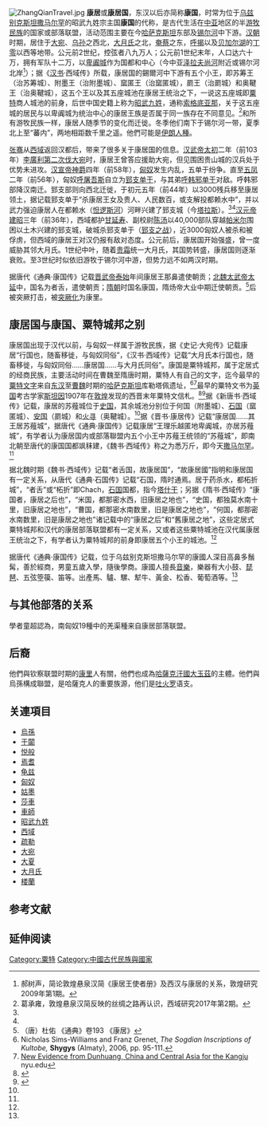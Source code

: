 [[File:ZhangQianTravel.jpg|thumb]]
'''康居'''或'''康居国'''，东汉以后亦简称'''康国'''，时常为位于[[乌兹别克斯坦|乌兹别克斯坦]][[撒马尔罕|撒马尔罕]]的昭武九姓宗主国'''康国'''的代称，是古代生活在[[中亚|中亚]]地区的半[[游牧民族|游牧民族]]的国家或部落联盟，活动范围主要在今[[哈萨克斯坦|哈萨克斯坦]]东部及[[锡尔河|锡尔河]]中下游。[[汉朝|汉朝]]时期，居住于[[大宛|大宛]]、[[乌孙|乌孙]]之西北，[[大月氏|大月氏]]之北，[[奄蔡|奄蔡]]之东，[[呼揭|呼揭]]以及[[贝加尔湖|贝加尔湖]]的[[丁零|丁零]]以西等地带。公元前2世纪，控弦者八九万人；公元前1世纪末年，人口达六十万，拥有军队十二万，以[[卑阗城|卑阗城]]作为国都和中心（今中亚[[泽拉夫尚河|泽拉夫尚河]]附近或锡尔河北岸<ref name="简论敦煌悬泉汉简">郝树声，简论敦煌悬泉汉简《康居王使者册》及西汉与康居的关系，敦煌研究2009年第1期。</ref>）；据《[[汉书|汉书]]·西域传》所载，康居国的錫爾河中下游有五个小王，即苏筹王（治苏筹城）、附墨王（治附墨城）、窳匿王（治窳匿城），罽王（治罽城）和奥鞬王（治奥鞬城），这五个王以及其五座城池在康居王统治之下，一说这五座城即[[粟特|粟特]]商人城池的前身，后世中国史籍上称为[[昭武九姓|昭武九姓]]，通称[[索格底亚那|索格底亚那]]，关于这五座城的居民与以卑阗城为统治中心的康居王族是否属于同一族存在不同意见。<ref name="敦煌悬泉汉简反映的丝绸之路再认识">葛承雍，敦煌悬泉汉简反映的丝绸之路再认识，西域研究2017年第2期。</ref>和所有游牧民族一样，康居人随季节的变化而迁徙。冬季他们南下于锡尔河一带，夏季北上至“蕃内”，两地相距数千里之遥。他們可能是[[伊朗人種|伊朗人種]]。

[[张骞|张骞]]从[[西域|西域]]返回汉都后，带来了很多关于康居国的信息。[[汉武帝|汉武帝]][[太初|太初]]二年（前103年）[[李廣利|李廣利]][[漢攻大宛之戰|第二次伐大宛]]时，康居王曾答应援助大宛，但见围困贵山城的汉兵处于优势未进攻。[[汉宣帝|汉宣帝]][[神爵|神爵]]四年（前58年），[[匈奴|匈奴]]发生内乱，五单于纷争。直至[[五凤_(西汉)|五凤]]二年（前56年），匈奴[[呼屠吾斯|呼屠吾斯]]自立为[[郅支单于|郅支单于]]，与其弟[[呼韩邪单于|呼韩邪单于]]对敌。呼韩邪部降汉南迁。郅支部则向西北迁徙，于初元五年（前44年）以3000残兵移至康居领土，据记载郅支单于“杀康居王女及贵人、人民数百，或支解投都赖水中”，并以武力强迫康居人在都赖水（[[塔拉斯河|怛逻斯河]]）河畔兴建了郅支城（今[[塔拉斯|塔拉斯]]）。<ref name="敦煌悬泉汉简反映的丝绸之路再认识"/><ref name="简论敦煌悬泉汉简"/>[[汉元帝|汉元帝]][[建昭|建昭]]三年（前36年），西域都护[[甘延寿|甘延寿]]、副校尉[[陈汤|陈汤]]以40,000部队穿越[[帕米爾高原|帕米尔]]围困以土木兴建的郅支城，破城杀郅支单于（[[郅支之战|郅支之战]]），近3000匈奴人被杀和被俘虏，但西域的康居王对汉仍报有敌对态度。公元前后，康居国开始强盛，曾一度威胁其邻大月氏。1世纪中叶，随着[[贵霜|贵霜]]统一大月氏，其国势转盛，康居国则逐渐衰败。至3世纪时似依旧游牧于锡尔河中游，但势力远不如两汉时期。

据唐代《通典·康国传》记载[[晋武帝|晋武帝]][[泰始_(西晋)|泰始]]年间康居王那鼻遣使朝贡；[[北魏太武帝|北魏太武帝]][[太延|太延]]中，国名为者舌，遣使朝贡；[[隋朝|隋朝]]时国名康国，隋炀帝大业中期迁使朝贡。<ref name="通典">（唐）杜佑 《通典》卷193 《康居》</ref>后被突厥打击，被[[突厥化|突厥化]]为康里。

==康居国与康国、粟特城邦之别==
康居国出现于汉代以前，与匈奴一样属于游牧民族，据《史记·大宛传》记载康居“行国也，随畜移徙，与匈奴同俗”，《汉书·西域传》记载“大月氏本行国也，随畜移徙，与匈奴同俗……康居国……与大月氏同俗”。康国是粟特城邦，属于定居式的经商民族，主要活动时间在曹魏至隋唐时期，粟特人有自己的文字，迄今最早的[[粟特字母|粟特文字]]来自[[东汉|东汉]]至[[曹魏|曹魏]]时期的[[哈萨克斯坦|哈萨克斯坦]]库勒塔佩遗址，<ref>Nicholas Sims-Williams and Franz Grenet, ''The Sogdian Inscriptions of Kultobe,'' '''Shygys''' (Almaty), 2006, pp. 95-111.</ref><ref>[http://ancientstudies.fas.nyu.edu/page/pastevents.html New Evidence from Dunhuang, China and Central Asia for the Kangju] {{webarchive|url=https://web.archive.org/web/20140407095903/http://ancientstudies.fas.nyu.edu/page/pastevents.html |date=2014-04-07 }} nyu.edu</ref>最早的粟特文书为[[英国|英国]]考古学家[[斯坦因|斯坦因]]1907年在[[敦煌|敦煌]]发现的西晋末年粟特文信札。<ref name=coulmas>{{Citation|last=Coulmas|first=Florian|publication-date=1996|title =The Blackwell Encyclopedia of Writing Systems|publication-place=Cambridge, MA|publisher=Blackwell Publishers|pages=471–474, 512|isbn=0-631-19446-0|postscript=<!--none-->}}</ref><ref name=gharib>{{Citation|last=Gharib|first=B.|publication-date =1995|title =Sogdian Dictionary: Sogdian-Persian-English|publication-place=Tehran, Iran|publisher=Farhangan Publications|pages =xiii-xxxvi|isbn=964-5558-06-9|nopp=true|postscript=<!--none-->}}</ref>据《新唐书·西域传》记载，康居的苏薤城位于[[史国|史国]]，其余城池分别位于何国（附墨城）、[[石国|石国]]（窳匿城）、[[安国市|安国]]（罽城）和[[花剌子模|火寻]]（奥鞬城）。<ref name="简论敦煌悬泉汉简"/>据《晋书·康居传》记载“康居国……其王居苏薤城“，据唐代《通典·康国传》记载康居“王理乐越匿地卑阗城，亦居苏薤城”，有学者认为康居国内或部落聯盟内五个小王中苏薤王统领的“苏薤城”，即南北朝至唐代的康国国都飒秣建，《魏书·西域传》称之为悉万斤，即今天[[撒马尔罕|撒马尔罕]]。<ref name="敦煌悬泉汉简反映的丝绸之路再认识"/>

据北魏时期《魏书·西域传》记载“者舌国，故康居国”，“故康居國”指明和康居国有一定关系，从唐代《通典·石国传》记载“石国，隋时通焉。居于药杀水，都柘折城”，“者舌”或“柘折”即Chach，[[石国|石国]]国都，指今[[塔什干|塔什干]]；另据《隋书·西域传》“康国者，康居之后也”，“米国，都那密水西，旧康居之地也”，“史国，都独莫水南十里，旧康居之地也”，“曹国，都那密水南数里，旧是康居之地也”，“何国，都那密水南数里，旧是康居之地也”诸记载中的“康居之后”和“舊康居之地”，这些定居式粟特城邦和汉代的康居部落联盟都有一定关系，又或者这些粟特城池在汉代属康居王统治之下，有学者认为粟特城邦的前身即康居五个小王的城池。<ref name="敦煌悬泉汉简反映的丝绸之路再认识"/>

据唐代《通典·康国传》记载，位于乌兹别克斯坦撒马尔罕的康國人深目高鼻多鬚髯，善於經商，男童五歲入學，隨後學商。康國人擅長[[音樂|音樂]]，樂器有大小鼓、[[琵琶|琵琶]]、五弦箜篌、笛等。出產馬、驢、騾、犎牛、黃金、松香、葡萄酒等。<ref name="通典"/>

==与其他部落的关系==
學者童超認為，南匈奴19種中的羌渠種来自康居部落联盟。

==后裔==
他們與钦察联盟时期的[[康里|康里]]人有關，他們也成為[[哈薩克汗國|哈薩克汗國]][[大玉茲|大玉茲]]的主體。他們與烏孫構成聯盟，是哈薩克人的重要族源，他们是[[吐火罗|吐火罗]]语支。

== 关連項目 ==
*[[烏孫|烏孫]]
*[[于闐|于闐]]
*[[悦般|悦般]]
*[[焉耆|焉耆]]
*[[龟兹|龟兹]]
*[[匈奴|匈奴]]
*[[姑墨|姑墨]]
*[[莎車|莎車]]
*[[車師|車師]]
*[[昭武九姓|昭武九姓]]
*[[西域|西域]]
*[[疏勒|疏勒]]
*[[大宛|大宛]]
*[[大夏|大夏]]
*[[大月氏|大月氏]]
*[[楼蘭|楼蘭]]

{{哈萨克斯坦历史}}

== 参考文献 ==
<div class="references-small">
<references />
</div>

== 延伸阅读 ==
{{Wikisource further reading}}

{{古代中北亞民族與國家}}

[[Category:粟特|Category:粟特]]
[[Category:中國古代民族與國家|Category:中國古代民族與國家]]
